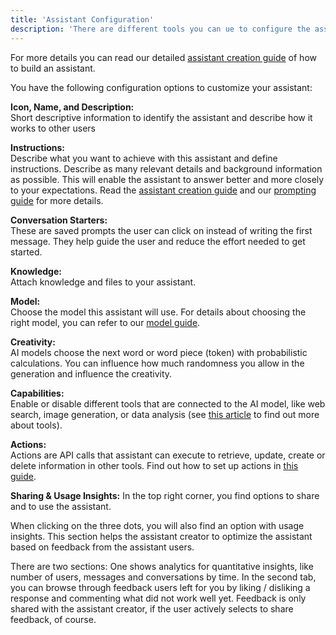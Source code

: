 ```yaml
---
title: 'Assistant Configuration'
description: 'There are different tools you can ue to configure the assistant and tailor it to your specific use case.'
---
```

<Tip>For more details you can read our detailed [assistant creation guide](https://docs.langdock.com/resources/assistant-creation) of how to build an assistant.</Tip>

You have the following configuration options to customize your assistant:

**Icon, Name, and Description:** <br />
Short descriptive information to identify the assistant and describe how it works to other users

**Instructions:** <br />
Describe what you want to achieve with this assistant and define instructions. Describe as many relevant details and background information as possible. This will enable the assistant to answer better and more closely to your expectations. Read the [assistant creation guide](https://docs.langdock.com/resources/assistant-creation) and our [prompting guide](https://docs.langdock.com/resources/prompt-elements) for more details.

**Conversation Starters:** <br />
These are saved prompts the user can click on instead of writing the first message. They help guide the user and reduce the effort needed to get started.

**Knowledge:** <br />
Attach knowledge and files to your assistant.

**Model:** <br />
Choose the model this assistant will use. For details about choosing the right model, you can refer to our [model guide](https://docs.langdock.com/resources/models).

**Creativity:** <br />
AI models choose the next word or word piece (token) with probabilistic calculations. You can influence how much randomness you allow in the generation and influence the creativity.

**Capabilities:** <br />
Enable or disable different tools that are connected to the AI model, like web search, image generation, or data analysis (see [this article](https://docs.langdock.com/product/chat/tools) to find out more about tools).

**Actions:** <br />
Actions are API calls that assistant can execute to retrieve, update, create or delete information in other tools. Find out how to set up actions in [this guide](https://docs.langdock.com/resources/actions).

**Sharing & Usage Insights:**
In the top right corner, you find options to share and to use the assistant.


When clicking on the three dots, you will also find an option with usage insights. This section helps the assistant creator to optimize the assistant based on feedback from the assistant users.


There are two sections: One shows analytics for quantitative insights, like number of users, messages and conversations by time. In the second tab, you can browse through feedback users left for you by liking / disliking a response and commenting what did not work well yet. Feedback is only shared with the assistant creator, if the user actively selects to share feedback, of course. 
